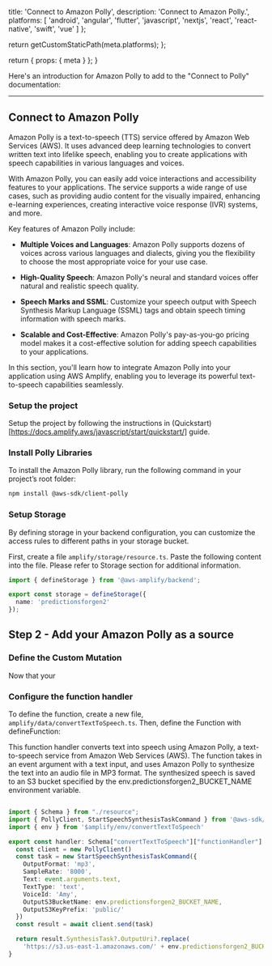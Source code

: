 
  title: 'Connect to Amazon Polly',
  description:
    'Connect to Amazon Polly.',
  platforms: [
    'android',
    'angular',
    'flutter',
    'javascript',
    'nextjs',
    'react',
    'react-native',
    'swift',
    'vue'
  ]
};

  return getCustomStaticPath(meta.platforms);
};

  return {
    props: {
      meta
    }
  };
}

Here's an introduction for Amazon Polly to add to the "Connect to Polly" documentation:

---

## Connect to Amazon Polly

Amazon Polly is a text-to-speech (TTS) service offered by Amazon Web Services (AWS). It uses advanced deep learning technologies to convert written text into lifelike speech, enabling you to create applications with speech capabilities in various languages and voices.

With Amazon Polly, you can easily add voice interactions and accessibility features to your applications. The service supports a wide range of use cases, such as providing audio content for the visually impaired, enhancing e-learning experiences, creating interactive voice response (IVR) systems, and more.

Key features of Amazon Polly include:

- **Multiple Voices and Languages**: Amazon Polly supports dozens of voices across various languages and dialects, giving you the flexibility to choose the most appropriate voice for your use case.

- **High-Quality Speech**: Amazon Polly's neural and standard voices offer natural and realistic speech quality.

- **Speech Marks and SSML**: Customize your speech output with Speech Synthesis Markup Language (SSML) tags and obtain speech timing information with speech marks.

- **Scalable and Cost-Effective**: Amazon Polly's pay-as-you-go pricing model makes it a cost-effective solution for adding speech capabilities to your applications.

In this section, you'll learn how to integrate Amazon Polly into your application using AWS Amplify, enabling you to leverage its powerful text-to-speech capabilities seamlessly.

### Setup the project

Setup the project by following the instructions in (Quickstart)[https://docs.amplify.aws/javascript/start/quickstart/] guide. 

### Install Polly Libraries
 To install the Amazon Polly library, run the following command in your project’s root folder:

```bash
npm install @aws-sdk/client-polly

```

### Setup Storage

By defining storage in your backend configuration, you can customize the access rules to different paths in your storage bucket.

First, create a file `amplify/storage/resource.ts`. Paste the following content into the file. Please refer to Storage section for additional information.

```ts title="amplify/storage/resource.ts"
import { defineStorage } from '@aws-amplify/backend';

export const storage = defineStorage({
  name: 'predictionsforgen2'
});

```

## Step 2 - Add your Amazon Polly as a source

### Define the Custom Mutation

Now that your 

### Configure the function handler 

To define the function, create a new file, `amplify/data/convertTextToSpeech.ts`. Then, define the Function with defineFunction: 

This function handler converts text into speech using Amazon Polly, a text-to-speech service from Amazon Web Services (AWS). The function takes in an event argument with a text input, and uses Amazon Polly to synthesize the text into an audio file in MP3 format. The synthesized speech is saved to an S3 bucket specified by the env.predictionsforgen2_BUCKET_NAME environment variable.

```ts title="amplify/data/convertTextToSpeech.ts"

import { Schema } from "./resource";
import { PollyClient, StartSpeechSynthesisTaskCommand } from '@aws-sdk/client-polly'
import { env } from '$amplify/env/convertTextToSpeech'

export const handler: Schema["convertTextToSpeech"]["functionHandler"] = async (event) => {
  const client = new PollyClient()
  const task = new StartSpeechSynthesisTaskCommand({
    OutputFormat: 'mp3',
    SampleRate: '8000',
    Text: event.arguments.text,
    TextType: 'text',
    VoiceId: 'Amy',
    OutputS3BucketName: env.predictionsforgen2_BUCKET_NAME,
    OutputS3KeyPrefix: 'public/'
  })
  const result = await client.send(task)

  return result.SynthesisTask?.OutputUri?.replace(
    'https://s3.us-east-1.amazonaws.com/' + env.predictionsforgen2_BUCKET_NAME + '/public/', "") ?? ""
}

```

